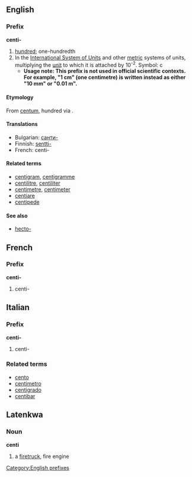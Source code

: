 ==English==
===Prefix===
[[Category:English prefixes]]
'''centi-'''
#[[hundred]]; one-hundredth
#In the [[International System of Units]] and other [[metric]] systems of units, multiplying the [[unit]] to which it is attached by 10<sup>-2</sup>. Symbol: c
#*'''Usage note: This prefix is not used in official scientific contexts.  For example, "1 cm" (one centimetre) is written instead as either "10 mm" or "0.01 m".'''

====Etymology====
From {{L.}} [[centum]], hundred via {{F.}}.

====Translations====
*Bulgarian: [[санти-]]
*Finnish: [[sentti-]]
*French: centi-

====Related terms====
*[[centigram]], [[centigramme]]
*[[centilitre]], [[centiliter]]
*[[centimetre]], [[centimeter]]
*[[centiare]]
*[[centipede]]

====See also====
* [[hecto-]]

==French==
===Prefix===
'''centi-'''

#centi-

==Italian==
===Prefix===
'''centi-'''

#centi-

===Related terms===
*[[cento]]
*[[centimetro]]
*[[centigrado]]
*[[centibar]]

==Latenkwa==
===Noun===
'''centi'''

#a [[firetruck]], fire engine